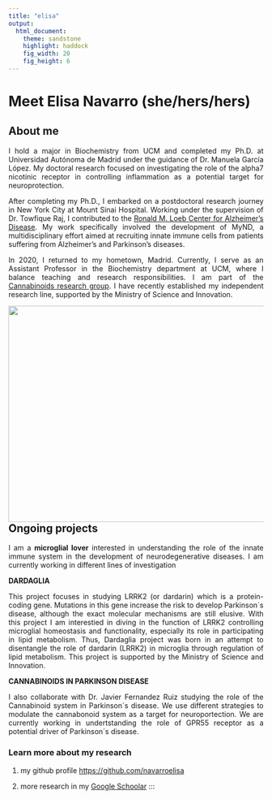 ```yaml
---
title: "elisa"
output: 
  html_document:
    theme: sandstone
    highlight: haddock
    fig_width: 20
    fig_height: 6
---
```


```{=html}
<style type="text/css">
.title {
  display: none;
}

main-container {
  max-width: 1800px;
  margin-left: auto;
  margin-right: auto;
}

body {
text-align: justify
}

</style>
```

# **Meet Elisa Navarro (she/hers/hers)**
## **About me**
I hold a major in Biochemistry from UCM and completed my Ph.D. at Universidad Autónoma de Madrid under the guidance of Dr. Manuela García López. My doctoral research focused on investigating the role of the alpha7 nicotinic receptor in controlling inflammation as a potential target for neuroprotection.<br/>

After completing my Ph.D., I embarked on a postdoctoral research journey in New York City at Mount Sinai Hospital. Working under the supervision of Dr. Towfique Raj, I contributed to the [Ronald M. Loeb Center for Alzheimer’s Disease](https://icahn.mssm.edu/research/loeb-alzheimers). My work specifically involved the development of MyND, a multidisciplinary effort aimed at recruiting innate immune cells from patients suffering from Alzheimer's and Parkinson's diseases.

In 2020, I returned to my hometown, Madrid. Currently, I serve as an Assistant Professor in the Biochemistry department at UCM, where I balance teaching and research responsibilities. I am part of the [Cannabinoids research group](https://www.ucm.es/grupos/grupo/73). I have recently established my independent research line, supported by the Ministry of Science and Innovation.

<a href = "https://www.ucm.es/"> <img style="float: right;" height=426 width=640 src="images/Elisa.png"> </a>

## **Ongoing projects**
I am a **microglial lover** interested in understanding the role of the innate immune system in the development of neurodegenerative diseases. I am currently working in different lines of investigation

**DARDAGLIA**

This project focuses in studying LRRK2 (or dardarin) which is a protein-coding gene. Mutations in this gene increase the risk to develop Parkinson´s disease, although the exact molecular mechanisms are still elusive. With this project I am interestied in diving in the function of LRRK2 controlling microglial homeostasis and functionality, especially its role in participating in lipid metabolism. Thus, Dardaglia project was born in an attempt to disentangle the role of dardarin (LRRK2) in microglia through regulation of lipid metabolism. This project is supported by the Ministry of Science and Innovation. 

**CANNABINOIDS IN PARKINSON DISEASE**

I also collaborate with Dr. Javier Fernandez Ruiz studying the role of the Cannabinoid system in Parkinson´s disease. We use different strategies to modulate the cannabonoid system as a target for neuroportection. We are currently working in undertstanding the role of GPR55 receptor as a potential driver of Parkinson´s disease.

### **Learn more about my research**

1.  my github profile <https://github.com/navarroelisa>

2.  more research in my [Google Schoolar](https://scholar.google.com/citations?user=fa-E_e8AAAAJ&hl=en)
:::